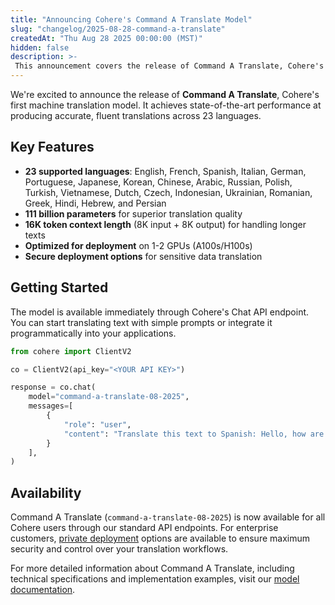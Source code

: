 ```yaml
---
title: "Announcing Cohere's Command A Translate Model"
slug: "changelog/2025-08-28-command-a-translate"
createdAt: "Thu Aug 28 2025 00:00:00 (MST)"
hidden: false
description: >-
 This announcement covers the release of Command A Translate, Cohere's most powerful translation model.
---
```


We're excited to announce the release of **Command A Translate**, Cohere's first machine translation model. It achieves state-of-the-art performance at producing accurate, fluent translations across 23 languages. 

## Key Features
- **23 supported languages**: English, French, Spanish, Italian, German, Portuguese, Japanese, Korean, Chinese, Arabic, Russian, Polish, Turkish, Vietnamese, Dutch, Czech, Indonesian, Ukrainian, Romanian, Greek, Hindi, Hebrew, and Persian
- **111 billion parameters** for superior translation quality
- **16K token context length** (8K input + 8K output) for handling longer texts
- **Optimized for deployment** on 1-2 GPUs (A100s/H100s)
- **Secure deployment options** for sensitive data translation

## Getting Started

The model is available immediately through Cohere's Chat API endpoint. You can start translating text with simple prompts or integrate it programmatically into your applications.

```python
from cohere import ClientV2

co = ClientV2(api_key="<YOUR API KEY>")

response = co.chat(
    model="command-a-translate-08-2025",
    messages=[
        {
            "role": "user",
            "content": "Translate this text to Spanish: Hello, how are you?",
        }
    ],
)
```

## Availability

Command A Translate (`command-a-translate-08-2025`) is now available for all Cohere users through our standard API endpoints. For enterprise customers, [private deployment](https://docs.cohere.com/docs/private-deployment-overview) options are available to ensure maximum security and control over your translation workflows.

For more detailed information about Command A Translate, including technical specifications and implementation examples, visit our [model documentation](/docs/command-a-translate).